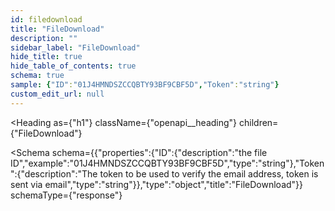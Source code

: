```yaml
---
id: filedownload
title: "FileDownload"
description: ""
sidebar_label: "FileDownload"
hide_title: true
hide_table_of_contents: true
schema: true
sample: {"ID":"01J4HMNDSZCCQBTY93BF9CBF5D","Token":"string"}
custom_edit_url: null
---
```



<Heading
  as={"h1"}
  className={"openapi__heading"}
  children={"FileDownload"}
>
</Heading>





<Schema
  schema={{"properties":{"ID":{"description":"the file ID","example":"01J4HMNDSZCCQBTY93BF9CBF5D","type":"string"},"Token":{"description":"The token to be used to verify the email address, token is sent via email","type":"string"}},"type":"object","title":"FileDownload"}}
  schemaType={"response"}
>

</Schema>
